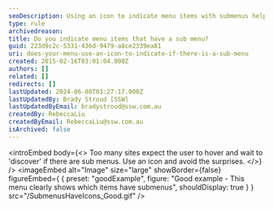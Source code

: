 ```yaml
---
seoDescription: Using an icon to indicate menu items with submenus helps users navigate efficiently and avoid unexpected surprises.
type: rule
archivedreason:
title: Do you indicate menu items that have a sub menu?
guid: 223d9c2c-5331-436d-9479-a8ce2339ea81
uri: does-your-menu-use-an-icon-to-indicate-if-there-is-a-sub-menu
created: 2015-02-16T03:01:04.000Z
authors: []
related: []
redirects: []
lastUpdated: 2024-06-08T03:27:17.000Z
lastUpdatedBy: Brady Stroud [SSW]
lastUpdatedByEmail: bradystroud@ssw.com.au
createdBy: RebeccaLiu
createdByEmail: RebeccaLiu@ssw.com.au
isArchived: false
---
```


<introEmbed
  body={<>
Too many sites expect the user to hover and wait to 'discover' if there are sub menus. Use an icon and avoid the surprises.
  </>}
/>
<imageEmbed
  alt="Image"
  size="large"
  showBorder={false}
  figureEmbed={ {
    preset: "goodExample",
    figure: "Good example - This menu clearly shows which items have submenus",
    shouldDisplay: true
  } }
  src="/SubmenusHaveIcons_Good.gif"
/>
